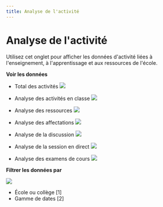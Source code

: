 ```yaml
--- 
title: Analyse de l'activité
--- 
```


# Analyse de l'activité

Utilisez cet onglet pour afficher les données d'activité liées à l'enseignement, à l'apprentissage et aux ressources de l'école. 
 
 
**Voir les données** 
 
- Total des activités
![](/img/ulearning/admin/data07.png)


- Analyse des activités en classe 
 ![](/img/ulearning/admin/data08.png) 

 - Analyse des ressources 
 ![](/img/ulearning/admin/data09.png) 

 - Analyse des affectations 
 ![](/img/ulearning/admin/data10.png) 

 - Analyse de la discussion 
 ![](/img/ulearning/admin/data11.png) 

 - Analyse de la session en direct 
 ![](/img/ulearning/admin/data12.png) 

 - Analyse des examens de cours 
 ![](/img/ulearning/admin/data13.png) 

 **Filtrer les données par** 

 ![](/img/ulearning/admin/data14.png) 
 - École ou collège [1] 
 - Gamme de dates [2]
